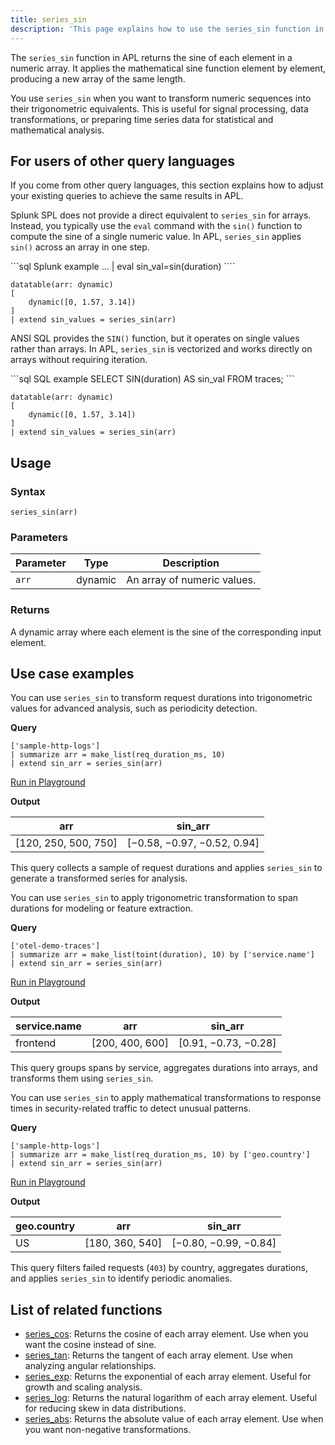 ```yaml
---
title: series_sin
description: 'This page explains how to use the series_sin function in APL.'
---
```


The `series_sin` function in APL returns the sine of each element in a numeric array. It applies the mathematical sine function element by element, producing a new array of the same length. 

You use `series_sin` when you want to transform numeric sequences into their trigonometric equivalents. This is useful for signal processing, data transformations, or preparing time series data for statistical and mathematical analysis.

## For users of other query languages

If you come from other query languages, this section explains how to adjust your existing queries to achieve the same results in APL.

<AccordionGroup>
<Accordion title="Splunk SPL users">

Splunk SPL does not provide a direct equivalent to `series_sin` for arrays. Instead, you typically use the `eval` command with the `sin()` function to compute the sine of a single numeric value. In APL, `series_sin` applies `sin()` across an array in one step.

<CodeGroup>
```sql Splunk example
... | eval sin_val=sin(duration)
````

```kusto APL equivalent
datatable(arr: dynamic)
[
    dynamic([0, 1.57, 3.14])
]
| extend sin_values = series_sin(arr)
```

</CodeGroup>

</Accordion>
<Accordion title="ANSI SQL users">

ANSI SQL provides the `SIN()` function, but it operates on single values rather than arrays. In APL, `series_sin` is vectorized and works directly on arrays without requiring iteration.

<CodeGroup>
```sql SQL example
SELECT SIN(duration) AS sin_val
FROM traces;
```

```kusto APL equivalent
datatable(arr: dynamic)
[
    dynamic([0, 1.57, 3.14])
]
| extend sin_values = series_sin(arr)
```

</CodeGroup>

</Accordion>
</AccordionGroup>

## Usage

### Syntax

```kusto
series_sin(arr)
```

### Parameters

| Parameter | Type    | Description                 |
| --------- | ------- | --------------------------- |
| `arr`     | dynamic | An array of numeric values. |

### Returns

A dynamic array where each element is the sine of the corresponding input element.

## Use case examples

<Tabs>
<Tab title="Log analysis">

You can use `series_sin` to transform request durations into trigonometric values for advanced analysis, such as periodicity detection.

**Query**

```kusto
['sample-http-logs']
| summarize arr = make_list(req_duration_ms, 10)
| extend sin_arr = series_sin(arr)
```

[Run in Playground](https://play.axiom.co/axiom-play-qf1k/query?initForm=%7B%22apl%22%3A%22%5B'sample-http-logs'%5D%20%7C%20summarize%20arr%20%3D%20make_list(req_duration_ms%2C%2010)%20%7C%20extend%20sin_arr%20%3D%20series_sin(arr)%22%7D)

**Output**

| arr                   | sin_arr                     |
| --------------------- | ---------------------------- |
| [120, 250, 500, 750] | [−0.58, −0.97, −0.52, 0.94] |

This query collects a sample of request durations and applies `series_sin` to generate a transformed series for analysis.

</Tab>
<Tab title="OpenTelemetry traces">

You can use `series_sin` to apply trigonometric transformation to span durations for modeling or feature extraction.

**Query**

```kusto
['otel-demo-traces']
| summarize arr = make_list(toint(duration), 10) by ['service.name']
| extend sin_arr = series_sin(arr)
```

[Run in Playground](https://play.axiom.co/axiom-play-qf1k/query?initForm=%7B%22apl%22%3A%22%5B'otel-demo-traces'%5D%20%7C%20summarize%20arr%20%3D%20make_list(toint(duration)%2C%2010)%20by%20%5B'service.name'%5D%20%7C%20extend%20sin_arr%20%3D%20series_sin(arr)%22%7D)

**Output**

| service.name | arr              | sin_arr              |
| ------------ | ---------------- | --------------------- |
| frontend     | [200, 400, 600] | [0.91, −0.73, −0.28] |

This query groups spans by service, aggregates durations into arrays, and transforms them using `series_sin`.

</Tab>
<Tab title="Security logs">

You can use `series_sin` to apply mathematical transformations to response times in security-related traffic to detect unusual patterns.

**Query**

```kusto
['sample-http-logs']
| summarize arr = make_list(req_duration_ms, 10) by ['geo.country']
| extend sin_arr = series_sin(arr)
```

[Run in Playground](https://play.axiom.co/axiom-play-qf1k/query?initForm=%7B%22apl%22%3A%22%5B'sample-http-logs'%5D%20%7C%20summarize%20arr%20%3D%20make_list(req_duration_ms%2C%2010)%20by%20%5B'geo.country'%5D%20%7C%20extend%20sin_arr%20%3D%20series_sin(arr)%22%7D)

**Output**

| geo.country | arr              | sin_arr               |
| ----------- | ---------------- | ---------------------- |
| US          | [180, 360, 540] | [−0.80, −0.99, −0.84] |

This query filters failed requests (`403`) by country, aggregates durations, and applies `series_sin` to identify periodic anomalies.

</Tab>
</Tabs>

## List of related functions

- [series_cos](/apl/array-functions/series_cos): Returns the cosine of each array element. Use when you want the cosine instead of sine.
- [series_tan](/apl/array-functions/series_tan): Returns the tangent of each array element. Use when analyzing angular relationships.
- [series_exp](/apl/array-functions/series_exp): Returns the exponential of each array element. Useful for growth and scaling analysis.
- [series_log](/apl/array-functions/series_log): Returns the natural logarithm of each array element. Useful for reducing skew in data distributions.
- [series_abs](/apl/array-functions/series_abs): Returns the absolute value of each array element. Use when you want non-negative transformations.
